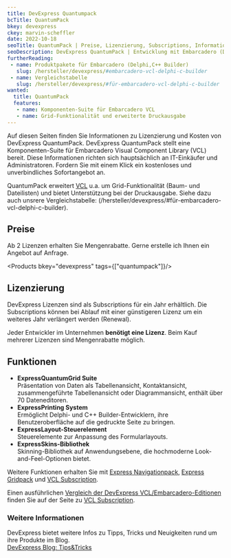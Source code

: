 ---
title: DevExpress Quantumpack
bcTitle: QuantumPack
bkey: devexpress
ckey: marvin-scheffler
date: 2022-10-18
seoTitle: QuantumPack | Preise, Lizenzierung, Subscriptions, Informationen
seoDescription: DevExpress QuantumPack | Entwicklung mit Embarcadero (Delphi,C++ Builder) | Informationen zu Kosten und Lizenzen, wir beraten Sie gerne.
furtherReading:
 - name: Produktpakete für Embarcadero (Delphi,C++ Builder)
   slug: /hersteller/devexpress/#embarcadero-vcl-delphi-c-builder
 - name: Vergleichstabelle
   slug: /hersteller/devexpress/#für-embarcadero-vcl-delphi-c-builder
wanted:
  title: QuantumPack
  features:
   - name: Komponenten-Suite für Embarcadero VCL
   - name: Grid-Funktionalität und erweiterte Druckausgabe
---



<Intro>

Auf diesen Seiten finden Sie Informationen zu Lizenzierung und Kosten von DevExpress QuantumPack.
DevExpress QuantumPack stellt eine Komponenten-Suite für Embarcadero Visual Component Library (VCL) bereit.
Diese Informationen richten sich hauptsächlich an IT-Einkäufer und Administratoren.
Fordern Sie mit einem Klick ein kostenloses und unverbindliches Sofortangebot an.

</Intro>

<TOC />


QuantumPack erweitert [VCL](/hersteller/devexpress/vcl/) u.a. um Grid-Funktionalität (Baum- und Dateilisten) und bietet Unterstützung bei der Druckausgabe.
Siehe dazu auch unsrere Vergleichstabelle: (/hersteller/devexpress/#für-embarcadero-vcl-delphi-c-builder).



## Preise

Ab 2 Lizenzen erhalten Sie Mengenrabatte. Gerne erstelle ich Ihnen ein Angebot auf Anfrage.

<Products bkey="devexpress" tags={["quantumpack"]}/>

## Lizenzierung

DevExpress Lizenzen sind als Subscriptions für ein Jahr erhältlich. Die Subscriptions können bei Ablauf mit einer günstigeren Lizenz um ein weiteres Jahr verlängert werden (Renewal).

Jeder Entwickler im Unternehmen **benötigt eine Lizenz**. Beim Kauf mehrerer Lizenzen sind Mengenrabatte möglich.




## Funktionen


<ArrowList>

- **ExpressQuantumGrid Suite**  <br />
Präsentation von Daten als Tabellenansicht, Kontaktansicht, zusammengeführte Tabellenansicht oder Diagrammansicht, enthält über 70 Dateneditoren.
- **ExpressPrinting System**  <br />
Ermöglicht Delphi- und C++ Builder-Entwicklern, ihre Benutzeroberfläche auf die gedruckte Seite zu bringen.
- **ExpressLayout-Steuerelement**  <br />
​​Steuerelemente zur Anpassung des Formularlayouts.
- **ExpressSkins-Bibliothek**  <br />
Skinning-Bibliothek auf Anwendungsebene, die hochmoderne Look-and-Feel-Optionen bietet.

</ArrowList>


Weitere Funktionen erhalten Sie mit [Express Navigationpack](/hersteller/devexpress/navigationpack/), [Express Gridpack](/hersteller/devexpress/gridpack/) und [VCL Subscription](/hersteller/devexpress/vcl/).


Einen ausführlichen [Vergleich der DevExpress VCL/Embarcadero-Editionen](/hersteller/devexpress/#für-embarcadero-vcl-delphi-c-builder) finden Sie auf der Seite zu [VCL Subscription](/hersteller/devexpress/vcl/).


### Weitere Informationen

DevExpress bietet weitere Infos zu Tipps, Tricks und Neuigkeiten rund um ihre Produkte im Blog. <br />
[DevExpress Blog: Tips&Tricks](https://community.devexpress.com/tags/Tips+_2600_amp_3B00_+Tricks/default.aspx)

<GetInTouch theme="light" />
